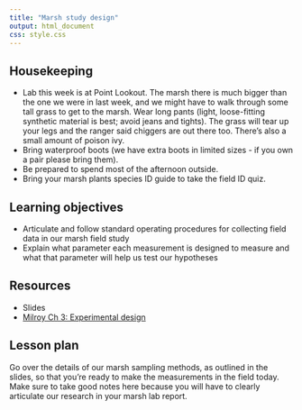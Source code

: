 ```yaml
---
title: "Marsh study design"
output: html_document
css: style.css
---
```

## Housekeeping

* Lab this week is at Point Lookout. The marsh there is much bigger than the one we were in last week, and we might have to walk through some tall grass to get to the marsh. Wear long pants (light, loose-fitting synthetic material is best; avoid jeans and tights). The grass will tear up your legs and the ranger said chiggers are out there too. There's also a small amount of poison ivy.
* Bring waterproof boots (we have extra boots in limited sizes - if you own a pair please bring them). 
* Be prepared to spend most of the afternoon outside. 
* Bring your marsh plants species ID guide to take the field ID quiz.

## Learning objectives

* Articulate and follow standard operating procedures for collecting field data in our marsh field study
* Explain what parameter each measurement is designed to measure and what that parameter will help us test our hypotheses

## Resources

* Slides
* [Milroy Ch 3: Experimental design](https://mrne392.github.io/lesson-plans/readings/Milroy_Ch3.pdf)

## Lesson plan

Go over the details of our marsh sampling methods, as outlined in the slides, so that you're ready to make the measurements in the field today. Make sure to take good notes here because you will have to clearly articulate our research in your marsh lab report. 
